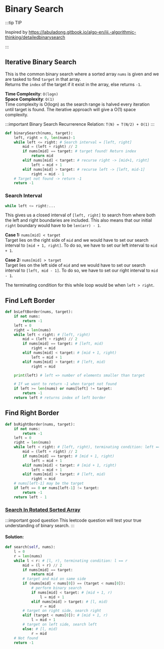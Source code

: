 # Binary Search

:::tip TIP

Inspired by https://labuladong.gitbook.io/algo-en/iii.-algorithmic-thinking/detailedbinarysearch

:::

## Iterative Binary Search

This is the common binary search where a sorted array `nums` is given and we are tasked to find `target` in that array. <br/>
Returns the `index` of the target if it exist in the array, else returns `-1`.

**Time Complexity**: `O(logn)` <br/>
**Space Complexity**: `O(1)` <br/>
Time complexity is O(logn) as the search range is halved every iteration until target is found. The iterative approach will
give a O(1) space complexity.

:::important Binary Search
Recurrerence Relation: `T(N) = T(N/2) + O(1)`
:::

```py
def binarySearch(nums, target):
    left, right = 0, len(nums)-1
    while left <= right: # Search interval = [left, right]
        mid = (left + right) // 2
        if nums[mid] == target: # target found! Return index
            return mid
        elif nums[mid] < target: # recurse right -> [mid+1, right]
            left = mid + 1
        elif nums[mid] > target: # recurse left -> [left, mid-1]
            right = mid - 1
    # Target not found -> return -1
    return -1
```

### Search Interval

```py
while left <= right:...
```

This gives us a closed interval of `[left, right]` to search from where both the left and right boundaries are included. This
also means that our initial `right` boundary would have to be `len(arr) - 1`.

**Case 1:** `nums[mid] < target`<br />
Target lies on the right side of `mid` and we would have to set our search interval
to `[mid + 1, right]`. To do so, we have to set our left interval to `mid + 1`.

**Case 2:** `nums[mid] > target` <br/>
Target lies on the left side of `mid` and we would have to set our search interval to `[left, mid - 1]`. To do so,
we have to set our right interval to `mid - 1`.

The terminating condition for this while loop would be when `left > right`.

## Find Left Border

```py
def bsLeftBorder(nums, target):
    if not nums:
        return -1
    left = 0
    right = len(nums)
    while left < right: # [left, right)
        mid = (left + right) // 2
        if nums[mid] == target: # [left, mid)
            right = mid
        elif nums[mid] < target: # [mid + 1, right)
            left = mid + 1
        elif nums[mid] > target: # [left, mid)
            right = mid

    print(left) # left => number of elements smaller than target

    # If we want to return -1 when target not found
    if left >= len(nums) or nums[left] != target:
        return -1
    return left # returns index of left border
```

## Find Right Border

```py
def bsRightBorder(nums, target):
    if not nums:
        return -1
    left = 0
    right = len(nums)
    while left < right: # [left, right), terminating condition: left == right
        mid = (left + right) // 2
        if nums[mid] == target: # [mid + 1, right)
            left = mid + 1
        elif nums[mid] < target: # [mid + 1, right)
            left = mid + 1
        elif nums[mid] > target: # [left, mid)
            right = mid
    # nums[left-1] may be the target
    if left == 0 or nums[left-1] != target:
        return -1
    return left - 1
```

### [Search In Rotated Sorted Array](https://leetcode.com/problems/search-in-rotated-sorted-array/)

:::important good question
This leetcode question will test your true understanding of binary search.
:::

#### Solution:

```py
def search(self, nums):
    l = 0
    r = len(nums)
    while l < r: # [l, r), terminating condition: l == r
        mid = (l + r) // 2
        if nums[mid] == target:
            return mid
        # target and mid on same side
        if (nums[mid] < nums[0]) == (target < nums[0]):
            # perform binary search
            if nums[mid] < target: # [mid + 1, r)
                l = mid + 1
            elif nums[mid] > target: # [l, mid)
                r = mid
        # target on right side, search right
        elif (target < nums[0]): # [mid + 1, r)
            l = mid + 1
        # target on left side, search left
        else: # [l, mid)
            r = mid
    # Not found
    return -1

```
